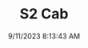 ---
width: 4000
height: 6000
title: S2 Cab
description: Gauge cluster on a Titanium Metallic 1990 Porsche 944 S2 Cabriolet 5-Speed shot in Austin, TX.
date: 9/11/2023 8:13:43 AM
cameraMake: Sony
cameraModel: ILCE-7M3
lens: E 35-150mm F2.0-F2.8 A058
settingsfStop: f/2.8
settingsISO: ISO 1000
settingsShutter: 1/160
settingsFocalLength: 143 mm
---